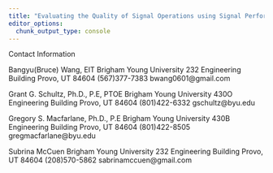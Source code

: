 ```yaml
---
title: "Evaluating the Quality of Signal Operations using Signal Performance Measures"
editor_options: 
  chunk_output_type: console
---
```


Contact Information

Bangyu(Bruce) Wang, EIT
Brigham Young University
232 Engineering Building Provo, UT 84604
(567)377-7383 bwang0601@gmail.com

Grant G. Schultz, Ph.D., P.E, PTOE
Brigham Young University
430O Engineering Building Provo, UT 84604
(801)422-6332 gschultz@byu.edu

Gregory S. Macfarlane, Ph.D., P.E
Brigham Young University
430B Engineering Building Provo, UT 84604
(801)422-8505 gregmacfarlane@byu.edu

Subrina McCuen
Brigham Young University
232 Engineering Building Provo, UT 84604
(208)570-5862 sabrinamccuen@gmail.com
